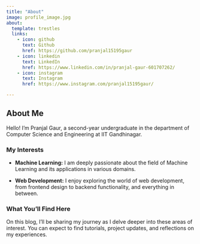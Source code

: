 ```yaml
---
title: "About"
image: profile_image.jpg
about: 
  template: trestles
  links:
    - icon: github
      text: Github
      href: https://github.com/pranjal15195gaur
    - icon: linkedin
      text: LinkedIn
      href: https://www.linkedin.com/in/pranjal-gaur-601707262/
    - icon: instagram
      text: Instagram
      href: https://www.instagram.com/pranjal15195gaur/

---
```

## About Me
Hello! I'm Pranjal Gaur, a second-year undergraduate in the department of Computer Science and Engineering at IIT Gandhinagar. 

### My Interests

- **Machine Learning:** I am deeply passionate about the field of Machine Learning and its applications in various domains.
  
- **Web Development:** I enjoy exploring the world of web development, from frontend design to backend functionality, and everything in between.

### What You'll Find Here

On this blog, I'll be sharing my journey as I delve deeper into these areas of interest. You can expect to find tutorials, project updates, and reflections on my experiences.

